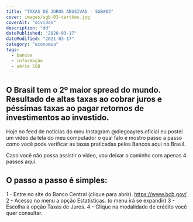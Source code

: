 ```yaml
---
title: "TAXAS DE JUROS ABUSIVAS - SGB#03"
cover: images/sgb-03-cartões.jpg
coverAlt: "dívidas"
description: "dd"
datePublished: "2020-03-17"
dateModified: "2021-03-17"
category: "economia"
tags:
  - bancos
  - informação
  - série SGB
---
```


## O Brasil tem o 2º maior spread do mundo. Resultado de altas taxas ao cobrar juros e péssimas taxas ao pagar retornos de investimentos ao investido. 


Hoje no feed de notícias do meu Instagram @diegoayres.oficial eu postei um vídeo da tela do meu computador o qual falo e mostro passo a passo como você  pode verificar as taxas praticadas pelos Bancos aqui no Brasil.

Caso você não possa assistir o vídeo, vou deixar o caminho com apenas 4 passos aqui.


## O passo a passo é simples:

1 - Entre no site do Banco Central (clique para abrir). https://www.bcb.gov/
2 - Acesso no menu a opção Estatísticas. (o menu irá se expandir)
3 - Escolha a opção Taxas de Juros.
4 - Clique na modalidade de crédito você quer consultar.